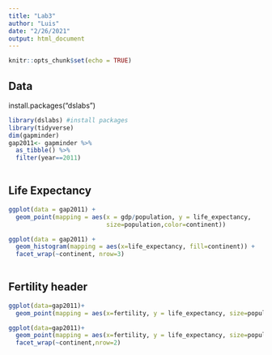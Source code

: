 ```yaml
---
title: "Lab3"
author: "Luis"
date: "2/26/2021"
output: html_document
---
```


```r
knitr::opts_chunk$set(echo = TRUE)
```
## Data
install.packages("dslabs")

```r
library(dslabs) #install packages
library(tidyverse)
dim(gapminder)
gap2011<- gapminder %>%
  as_tibble() %>%
  filter(year==2011)
  
```


## Life Expectancy

```r
ggplot(data = gap2011) +
  geom_point(mapping = aes(x = gdp/population, y = life_expectancy,
                           size=population,color=continent))

ggplot(data = gap2011) +
  geom_histogram(mapping = aes(x=life_expectancy, fill=continent)) +
  facet_wrap(~continent, nrow=3)
  

```
## Fertility header
```r
ggplot(data=gap2011)+
  geom_point(mapping = aes(x=fertility, y = life_expectancy, size=population, color=continent))

ggplot(data=gap2011)+
  geom_point(mapping = aes(x=fertility, y = life_expectancy, size=population, color=life_expectancy))+
  facet_wrap(~continent,nrow=2)
```

